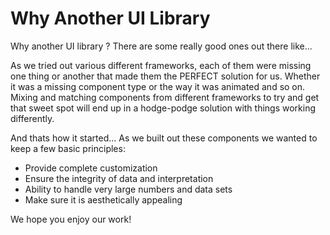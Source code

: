 
<Meta title="Docs/Getting Started/Why" />

# Why Another UI Library

Why another UI library ? There are some really good ones out there like...

As we tried out various different frameworks, each of them were missing one
thing or another that made them the PERFECT solution for us. Whether it was
a missing component type or the way it was animated and so on. Mixing and matching
components from different frameworks to try and get that sweet spot will end up
in a hodge-podge solution with things working differently.

And thats how it started... As we built out these components we wanted to keep
a few basic principles:

- Provide complete customization
- Ensure the integrity of data and interpretation
- Ability to handle very large numbers and data sets
- Make sure it is aesthetically appealing

We hope you enjoy our work!
